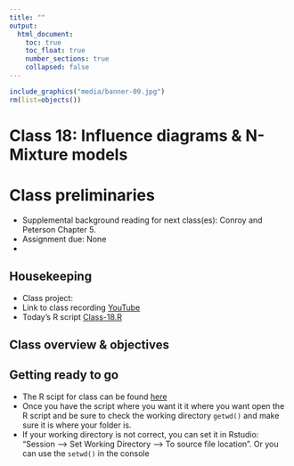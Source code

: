 ```yaml
---
title: ""
output:
  html_document:
    toc: true
    toc_float: true
    number_sections: true   
    collapsed: false
---
```


 <!--
source("_build.R")
build("Class-18",bld="PAGE",docs=FALSE)
-->


```r
include_graphics("media/banner-09.jpg")
rm(list=objects())
```
<!--
To do
1. update reading, Conroy and Powell
2. 
3. way to update links below dynamically for class #?

-->

# Class 18: Influence diagrams & N-Mixture models {-}

# Class preliminaries

* Supplemental background reading for next class(es):
Conroy and Peterson Chapter 5.
* Assignment due: None
* 

## Housekeeping

* Class project: 
* Link to class recording  [YouTube]()
* Today's R script [Class-18.R](scripts/Class-18.R)

## Class overview & objectives 


## Getting ready to go

* The R scipt for class can be found [here](scripts/Class-18.R)
* Once you have the script where you want it it where you want open the 
R script and be sure to check the working directory `getwd()` and make 
sure it is where your folder is. 
* If your working directory is not correct, you can set it in Rstudio: 
"Session --> Set Working Directory --> To source file location". Or you 
can use the `setwd()` in the console 
